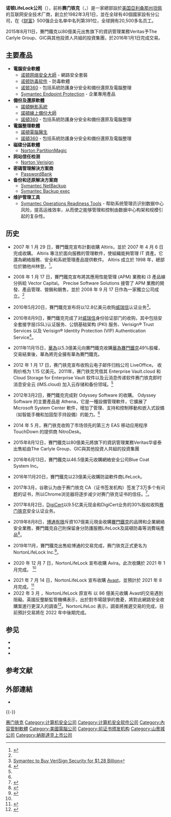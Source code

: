 {{noteta|G1=IT|G2=USState}}
{{Refimprove|time=2017-08-13T08:55:38+00:00}}
{{Infobox Company
| company_name = 诺顿LifeLock公司
| native_name = NortonLifeLock Inc.
| company_logo = Logo NortonLifeLock.svg
| image = NortonLifeLock Inc HQ 111519.jpg
| image_size = 250px
| image_caption = 位於[[坦佩_(亞利桑那州)|坦佩]]的總部
| company_type = [[上市公司|上市公司]]|
| market_information = {{NASDAQ|SYMC}}<br/>[[NASDAQ-100|NASDAQ-100成分股]]<br/>[[S&P_500|S&P 500成分股]]
| foundation       = 1982年3月1日<br>（{{age in years and days|1982|3|1|age=no}}）
| location = {{USA}}[[亞利桑那州|亞利桑那州]][[馬里科帕縣|馬里科帕縣]][[坦佩_(亞利桑那州)|坦佩]]
| area_served = 全球
| industry = [[電腦軟體|電腦軟體]]
| products = 電腦安全軟體<br />硬碟備份軟體<br />電腦整理軟體<br />磁碟分區軟體
| revenue = {{Increase}} 6.73亿美元（2012）<ref name="financialtables">{{cite web |url=http://www.google.com/finance?q=NASDAQ:SYMC&fstype=ii |title=Financial Tables |publisher=Symantec Investor Relations |accessdate=January 23, 2009 |archive-date=2012-02-09 |archive-url=https://www.webcitation.org/65KSXMtHx?url=http://www.google.com/finance?q=NASDAQ:SYMC |dead-url=no }}</ref>
| operating_income = {{Increase}} $ 1.07亿美元（2012）<ref name="financialtables" />
| net_income = {{Increase}} $ 1.17亿美元（2012）<ref name="financialtables" />
| assets = {{Increase}} $ 13.02亿美元（2012）<ref name="financialtables" />
| equity = {{Increase}} $ 5.09亿美元（2012）<ref name="financialtables" />
| num_employees = 19424（2015年）<ref>{{cite web|url=http://investor.symantec.com/files/doc_financials/Q22016/Symantec's-Fiscal-Second-Quarter-2016-Supplemental-Information.pdf|title=Second Fiscal Quarter 2016 Supplemental Information, p. 5|publisher=Symantec|date=2015-11-05|accessdate=2015-11-07}}{{dead link|date=2018年4月 |bot=InternetArchiveBot |fix-attempted=yes }}</ref>
}}

'''诺顿LifeLock公司'''（{{lang-en|NortonLifeLock Inc.}}），前称'''赛门铁克'''（{{lang-en|Symantec}}，{{IPAc-en|s|ɪ|ˈ|m|æ|n|ˌ|t|ɛ|k}}）是一家總部設於[[美国|美国]][[亞利桑那州|亞利桑那州]][[坦佩_(亞利桑那州)|坦佩]]的互联网安全技术厂商，創立於1982年3月1日，並在全球有40個國家設有分公司，在《[[財星_(雜誌)|财富]]》500强企业名单中名列第391位，全球拥有20,500多名员工。

2015年8月11日，賽門鐵克以80億美元出售旗下的資訊管理業務Veritas予The Carlyle Group、GIC與其他投資人共組的投資集團，於2016年1月1日完成交易。

==主要產品==
{{see also|诺顿 (赛门铁克)}}
*'''電腦安全軟體'''
**[[Norton_Internet_Security|诺顿网络安全大師]] - 網路安全套裝
**[[Norton_AntiVirus|诺顿防毒软件]] - 防毒軟體
**[[Norton_360|诺顿360]] - 包括系統防護身分安全和備份還原及電腦整理
**[[Symantec_Endpoint_Protection|Symantec Endpoint Protection]] - 企業專用產品
*'''備份及還原軟體'''
**[[Norton_Ghost|諾頓魅影系統]]
**[[Norton_Online_Backup|諾頓線上備份大師]]
**[[Norton_360|諾頓360]] - 包括系統防護身分安全和備份還原及電腦整理
*'''電腦整理軟體'''
**[[Norton_Utilities|諾頓電腦醫生]]
**[[Norton_360|諾頓360]] - 包括系統防護身分安全和備份還原及電腦整理
*'''磁碟分區軟體'''
**[[Norton_PartitionMagic|Norton PartitionMagic]]
*'''网站信任检测'''
**[[Verisign|Norton Verisign]]
*'''密碼管理解決方案商'''
**[[PasswordBank|PasswordBank]]
*'''备份和还原解决方案商'''
**[[Symantec_NetBackup|Symantec NetBackup]]
**[[Symantec_Backup_exec|Symantec Backup exec]]
*'''维护管理工具'''
**[[Symantec_Operations_Readiness_Tools|Symantec Operations Readiness Tools]] - 帮助系统管理员识别数据中心风险，提高运维效率，从而使之能够管理和控制由数据中心构架和规模引起的复杂性。

== 历史 ==
*2007 年 1 月 29 日，賽門鐵克宣布計劃收購 Altiris，並於 2007 年 4 月 6 日完成收購。 Altiris 專注於面向服務的管理軟件，使組織能夠管理 IT 資產。它還為網絡服務、安​​全和系統管理產品提供軟件。 Altiris 成立於 1998 年，總部位於猶他州林登。<ref name="LifeLockhistory">{{Cite web |url=https://www.mg21.com/nlok.html |title=网络安全解决方案：诺顿LifeLock公司NortonLifeLock Inc.(NLOK) |publisher=美股之家|date=2021-06-04}}</ref>。

*2008 年 1 月 17 日，賽門鐵克宣布將其應用性能管理 (APM) 業務和 i3 產品線分拆給 Vector Capital。 Precise Software Solutions 接管了 APM 業務的開發、產品管理、營銷和銷售，並於 2008 年 9 月 17 日作為一家獨立公司成立。<ref name="LifeLockhistory"/>

*2010年5月20日，賽門鐵克宣布将以12.8亿美元收购[[威瑞信|威瑞信]]认证业务<ref>[https://www.bloomberg.com/news/articles/2010-05-19/verisign-will-sell-authentication-business-to-symantec-for-1-28-billion Symantec to Buy VeriSign Security for $1.28 Billion]</ref>。

*2010年8月9日，賽門鐵克完成了对[[威瑞信|威瑞信]]身份验证部门的收购，其中包括安全套接字层(SSL)认证服务、公钥基础架构 (PKI) 服务、Verisign® Trust Services 以及 Verisign® Identity Protection (VIP) Authentication Service<ref>{{Cite web |url=https://www.verisign.com/zh_CN/verisign-repository/symantec/index.xhtml |title=关于 Symantec 收购威瑞信身份验证业务的通知 |accessdate=2020-08-17 |archive-date=2016-05-01 |archive-url=https://web.archive.org/web/20160501163431/http://www.verisign.com/zh_CN/verisign-repository/symantec/index.xhtml |dead-url=no }}</ref>。

*2011年11月15日，[[華為|華為]]以5.3億美元向賽門鐵克收購[[華為賽門鐵克|華為賽門鐵克]]49%股權，交易結束後，華為將完全擁有華為賽門鐵克。

*2012 年 1 月 17 日，赛门铁克宣布收购云电子邮件归档公司 LiveOffice。 收购价格为 1.15 亿美元。2011年，赛门铁克凭借其 Enterprise Vault.cloud 和 Cloud Storage for Enterprise Vault 软件以及云消息传递软件赛门铁克即时消息安全云 (IMS.cloud) 加入云存储和备份领域。<ref name="LifeLockhistory"/>

*2012年3月2日，賽門鐵克完成對 Odyssey Software 的收購。 Odyssey Software 的主要產品是 Athena，它是一種設備管理軟件，它擴展了 Microsoft System Center 軟件，增加了管理、支持和控制移動和嵌入式設備（如智能手機和加固型手持設備）的能力。<ref name="LifeLockhistory"/>

*2014 年 5 月，赛门铁克收购了市场领先的第三方 EAS 移动应用程序 TouchDown 的提供商 NitroDesk。

*2015年8月12日，賽門鐵克以80億美元將旗下的資訊管理業務Veritas华睿泰出售給由The Carlyle Group、GIC與其他投資人共組的投資集團

*2016年6月13日，賽門鐵克以46.5億美元收購網絡安全公司Blue Coat System Inc。

*2016年11月20日，賽門鐵克以23億美元收購防盜軟件商LifeLock。

*2017年3月，谷歌认为由于赛门铁克 CA（证书签发机构）签发了3万多个有问题的证书，所以Chrome浏览器将逐步减少对赛门铁克证书的信任。<ref>{{cite web| url=http://www.leiphone.com/news/201703/6W2zgSMJoz018ZB5.html| title=巨头怼巨头，谷歌封杀赛门铁克证书背后的恩怨情仇| publisher=[[雷锋网|雷锋网]]| accessdate=2017-04-04| archive-date=2017-04-04| archive-url=https://web.archive.org/web/20170404215939/http://www.leiphone.com/news/201703/6W2zgSMJoz018ZB5.html| dead-url=no}}</ref>。

*2017年8月2日，[[DigiCert|DigiCert]]以9.5亿美元现金和DigiCert业务的30%股权收购[[赛门铁克|赛门铁克]]安全认证业务。

*2019年8月8日，[[博通有限|博通有限]]斥資107億美元現金收購[[賽門鐵克|賽門鐵克]]的品牌和企業網絡安全業務，賽門鐵克自己則保留身分防護服務LifeLock及諾頓防毒等消費端產品<ref>{{Cite web|title=博通以107億美元收購賽門鐵克企業安全部門|url=https://www.ithome.com.tw/news/132339|access-date=2022-04-06|work=iThome|language=zh-hant}}</ref>。

*2019年11月，賽門鐵克出售給博通的交易完成，赛门铁克正式更名为NortonLifeLock Inc.<ref>{{Cite web|title=Symantec Becomes NortonLifeLock|url=https://www.pcmag.com/news/symantec-becomes-nortonlifelock|access-date=2022-04-06|work=PCMAG|language=en}}</ref>。

*2020 年 12 月 7 日，NortonLifeLock 宣布收購 Avira。此次收購於 2021 年 1 月完成。 <ref name="LifeLockhistory"/>

*2021 年 7 月 14 日，NortonLifeLock 宣布收購 [[Avast_Software|Avast]]，並預計於 2021 年 8 月完成。<ref>{{cite web| url=https://www.businesswire.com/news/home/20210810005994/en/NortonLifeLock-and-Avast-to-Merge-to-Lead-the-Transformation-of-Consumer-Cyber-Safety| title=NortonLifeLock and Avast to Merge to Lead the Transformation of Consumer Cyber Safety| publisher=[[businesswire|businesswire]]| accessdate=2021-08-10}}</ref>
*2022 年 3 月 ，NortonLifeLock 原宣布 以 86 億美元收購 Avast的交易遇到阻礙。英國反壟斷監管機構表示，出於對市場競爭的擔憂，將對此網路安全收購案進行更深入的調查<ref>{{Cite news|title=NortonLifeLock's $8.6 bln Avast deal hits snag as UK raises concerns|url=https://www.reuters.com/world/uk/uk-launch-in-depth-probe-into-nortonlifelocks-86-bln-deal-with-avast-2022-03-16/|newspaper=Reuters|date=2022-03-16|accessdate=2022-04-06|language=en|first=Yadarisa|last=Shabong}}</ref>。NortonLifeLoc 表示，調查將推遲交易的完成，目前預計交易將在 2022 年中後期完成。

== 参见 ==
* {{tsl|en|Veritas Storage Foundation|}}
* {{tsl|en|Veritas Volume Manager|}}
* {{tsl|en|Veritas File System|}}

== 参考文献 ==
{{Reflist}}

== 外部連結 ==
*{{Official website}}

{{-}}
{{杀毒软件}}
{{DEFAULTSORT:Symantec}}
{{NASDAQ-100}}
{{主要软件公司}} 

[[Category:赛门铁克|]]
[[Category:计算机安全公司|Category:计算机安全公司]]
[[Category:计算机安全软件公司|Category:计算机安全软件公司]]
[[Category:內容管制軟體|Category:內容管制軟體]]
[[Category:美國電腦公司|Category:美國電腦公司]]
[[Category:前证书颁发机构|Category:前证书颁发机构]]
[[Category:山景城公司|Category:山景城公司]]
[[Category:納斯達克上市公司|Category:納斯達克上市公司]]
